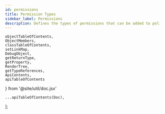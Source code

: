 ```yaml
---
id: permissions
title: Permission Types
sidebar_label: Permissions
description: Defines the types of permissions that can be added to policies.
---
```


    objectTableOfContents,
    ObjectMembers,
    classTableOfContents,
    setLinkMap,
    DebugObject,
    getReturnType,
    getProperty,
    RenderTree,
    getTypeReferences,
    ApiContents,
    apiTableOfContents
} from '@site/util/doc.jsx'

    ...apiTableOfContents(Doc),
];

<ApiContents doc={Doc} />